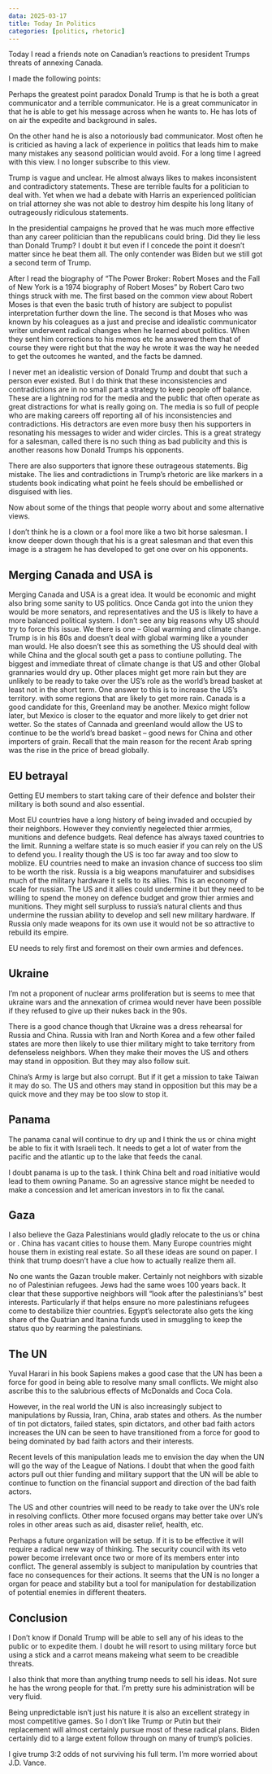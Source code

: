 ```yaml
---
data: 2025-03-17
title: Today In Politics
categories: [politics, rhetoric]
---
```



Today I read a friends note on Canadian's reactions to president Trumps threats of annexing Canada. 

I made the following points:

Perhaps the greatest point paradox Donald Trump is that he is both a great communicator and a terrible communicator. He is a great communicator in that he is able to get his message across when he wants to. He has lots of on air the expedite and background in sales. 

On the other hand he is also a notoriously bad communicator. Most often he is criticied as having a lack of experience in politics that leads him to make many mistakes any seasond politician would avoid.
For a long time I agreed with this view. I no longer subscribe to this view. 

Trump is vague and unclear. He almost always likes to makes inconsistent and contradictory statements. These are terrible faults for a politician to deal with. Yet when we had a debate with Harris an experienced politician on trial attorney she was not able to destroy him despite his long litany of outrageously ridiculous statements.

In the presidential campaigns he proved that he was much more effective than any career politician than the republicans could bring. Did they lie less than Donald Trump? I doubt it but even if I concede the point it doesn't matter since he beat them all. The only contender was Biden but we still got a second term of Trump. 
 
After I read the biography of "The Power Broker: Robert Moses and the Fall of New York is a 1974 biography of Robert Moses" by Robert Caro two things struck with me. The first based on the common view about Robert Moses is that even the basic truth of history are subject to populist interpretation further down the line. The second is that Moses who was known by his coleagues as a just and precise and idealistic communicator writer underwent radical changes when he learned about politics. When they sent him corrections to his memos etc he answered them that of course they were right but that the way he wrote it was the way he needed to get the outcomes he wanted, and the facts be damned.

I never met an idealistic version of Donald Trump and doubt that such a person ever existed. But I do think that these inconsistencies and contradictions are in no small part a strategy to keep people off balance. These are a lightning rod for the media and the public that often operate as great distractions for what is really going on. The media is so full of people who are making careers off reporting all of his inconsistencies and contradictions. His detractors are even more busy then his supporters in resonating his messages to wider and wider circles. This is a great strategy for a salesman, called there is no such thing as bad publicity and this is another reasons how Donald Trumps his opponents.

There are also supporters that ignore these outrageous statements.  Big mistake. The lies and contradictions in Trump's rhetoric are like markers in a students book indicating what point he feels should  be embellished or disguised with lies. 

Now about some of the things that people worry about and some alternative views.

I don't think he is a clown or a fool more like a two bit horse salesman. I know deeper down though that his is a great salesman and that even this image is a stragem he has developed to get one over on his opponents.

## Merging Canada and USA is

Merging Canada and USA is a great idea. It would be economic and might also bring some sanity to US politics. Once Canda got into the union they would be more senators, and representatives and the US is likely to have a more balanced political system. I don't see any big reasons why US should try to force this issue. We there is one -- Gloal warming and climate change. Trump is in his 80s and doesn't deal with global warming like a younder man would. He also doesn't see this as something the US should deal with while China and the glocal south get a pass to contiune polluting. The biggest and immediate threat of climate change is that US and other Global grannaries would dry up. Other places might get more rain but they are unlikely to be ready to take over the US's role as the world's bread basket at least not in the short term. One answer to this is to increase the US's territory. with some regions that are likely to get more rain. Canada is a good candidate for this, Greenland may be another. Mexico might follow later, but Mexico is closer to the equator and more likely to get drier not wetter. So the states of Cannada and greenland would allow the US to continue to be the world's bread basket -- good news for China and other importers of grain. Recall that the main reason for the recent Arab spring was the rise in the price of bread globally.

## EU betrayal

Getting EU members to start taking care of their defence and bolster their military is both sound and also essential. 

Most EU countries have a long history of being invaded and occupied by their neighbors. However they conviently negelected thier arrmies, munitions and defence budgets. Real defence has always taxed countries to the limit. Running a welfare state is so much easier if you can rely on the US to defend you. I reality though the US is too far away and too slow to moblize. EU countries need to make an invasion chance of success too slim to be worth the risk. Russia is a big weapons manufatuirer and subsidises much of the military hardware it sells to its allies. This is an economy of scale for russian. The US and it allies could undermine it but they need to be willing to spend the money on defence budget and grow thier armies and munitions. They might sell surpluss to russia's natural clients and thus undermine the russian ability to develop and sell new military hardware. If Russia only made weapons for its own use it would not be so attractive to rebuild its empire.


EU needs to rely first and foremost on their own armies and defences. 

## Ukraine

I'm not a proponent of nuclear arms proliferation but is seems to mee that ukraine wars and the annexation of crimea would never have been possible if they refused to give up their nukes back in the 90s. 

There is a good chance though that Ukraine was a dress rehearsal for Russia and China. Russia with Iran and North Korea and a few other failed states are more then likely to use thier military might to take territory from defenseless neighbors. When they make their moves the US and others may stand in opposition. But they may also follow suit. 

China's Army is large but also corrupt. But if it get a mission to take Taiwan it may do so. The US and others may stand in opposition but this may be a quick move and they may be too slow to stop it.

## Panama

The panama canal will continue to dry up and I think the us or china might be able to fix it with Israeli tech. It needs to get a lot of water from the pacific and the atlantic up to the lake that feeds the canal.

 I doubt panama is up to the task. I think China belt and road initiative would lead to them owning Paname. So an agressive stance might be needed to make a concession and let american investors in to
 fix the canal.

## Gaza

 I also believe the Gaza Palestinians would gladly relocate to the us or china or . China has vacant cities to house them. Many Europe countries might house them in existing real estate. So all these ideas are sound on paper. I think that trump doesn't have a clue how to actually realize them all.

No one wants the Gazan trouble maker. Certainly not neighbors with sizable no of Palestinian refugees. Jews had the same woes 100 years back. It clear that these supportive neighbors will "look after the palestinians's" best interests. Particularly if that helps ensure no more palestinians refugees come to destabilize thier countries. 
Egypt's selectorate also gets the king share of the Quatrian and Itanina funds used in smuggling to keep the status quo by rearming the palestinians. 

## The UN

Yuval Harari in his book Sapiens makes a good case that the UN has been a force for good in being able to resolve many small conflicts. 
We might also ascribe this to the salubrious effects of McDonalds and Coca Cola. 

However, in the real world the UN is also increasingly subject to manipulations by Russia, Iran, China, arab states and others. As the number of tin pot dictators, failed states, spin dictators, and other bad faith actors increases the UN can be seen to have transitioned from a force for good to being dominated by bad faith actors and their interests.

Recent levels of this manipulation leads me to envision the day when the UN will go the way of the League of Nations. I doubt that when the good faith actors pull out thier funding and military support that the UN will be able to continue to function on the financial support and direction of the bad faith actors.

The US and other countries will need to be ready to take over the UN's role in resolving conflicts. Other more focused organs may better take over UN's roles in other areas such as aid, disaster relief, health, etc.

Perhaps a future organization will be setup. If it is to be effective it will require a radical new way of thinking. The security council with its veto power become irrelevant once two or more of its members enter into conflict. The general assembly is subject to manipulation by countries that face no consequences for their actions. It seems that the UN is no longer a organ for peace and stability but a tool for manipulation for destabilization of potential enemies in different theaters.

## Conclusion

I Don't know if Donald Trump will be able to sell any of his ideas to the public or to expedite them. I doubt he will resort to using military force but using a stick and a carrot means makeing what seem to be creadible threats.

I also think that more than anything trump needs to sell his ideas. Not sure he has the wrong people for that. I'm pretty sure his administration will be very fluid. 

Being unpredictable isn't just his nature it is also an excellent strategy in most competitive games. So I don't like Trump or Putin but their replacement will almost certainly pursue most of these radical plans. Biden certainly did to a large extent follow through on many of trump's policies.

I give trump 3:2 odds of not surviving his full term. I'm more worried about J.D. Vance.


